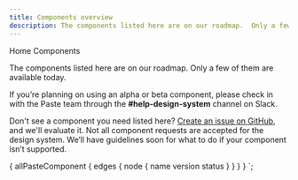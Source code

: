 ```yaml
---
title: Components overview
description: The components listed here are on our roadmap.  Only a few of them are available today.
---
```



<Breadcrumb>
  <BreadcrumbItem to="/">Home</BreadcrumbItem>
</Breadcrumb>
<Heading as="h1" headingStyle="headingStyle10"
>
  Components
</Heading>

The components listed here are on our roadmap.  Only a few of them are available today.

If you’re planning on using an alpha or beta component, please check in with the Paste team through the <strong>#help-design-system</strong> channel on Slack.

Don't see a component you need listed here? [Create an issue on GitHub](https://github.com/twilio-labs/paste/issues), and we'll evaluate it. Not all component
requests are accepted for the design system. We’ll have guidelines soon for what to do if your component isn’t
supported.


<ComponentOverviewTable 
  categoryRoute={SidebarCategoryRoutes.COMPONENTS} 
  componentsList={props.data.allPasteComponent.edges} 
/>

  {
    allPasteComponent {
      edges {
        node {
          name
          version
          status
        }
      }
    }
  }
`;
